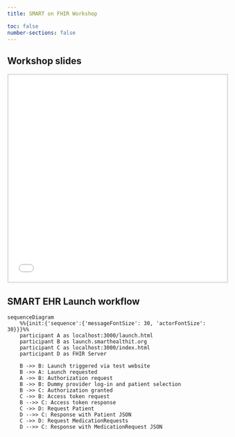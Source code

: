```yaml
---
title: SMART on FHIR Workshop

toc: false
number-sections: false
---
```


## Workshop slides

```{=html}
<iframe style="border: 3px solid #dee2e6; width: 100%; height: 475px;" src="slides.html"></iframe>
```
## SMART EHR Launch workflow

::: column-page
```mermaid
sequenceDiagram
    %%{init:{'sequence':{'messageFontSize': 30, 'actorFontSize': 30}}}%%
    participant A as localhost:3000/launch.html
    participant B as launch.smarthealthit.org
    participant C as localhost:3000/index.html
    participant D as FHIR Server

    B ->> B: Launch triggered via test website
    B ->> A: Launch requested
    A ->> B: Authorization request
    B ->> B: Dummy provider log-in and patient selection
    B ->> C: Authorization granted
    C ->> B: Access token request
    B -->> C: Access token response
    C ->> D: Request Patient
    D -->> C: Response with Patient JSON
    C ->> D: Request MedicationRequests
    D -->> C: Response with MedicationRequest JSON
```
:::

```{=html}
<style>
.mermaid-js {
font-family: system-ui, -apple-system, BlinkMacSystemFont, "Segoe UI",
    "Roboto", "Oxygen", "Ubuntu", "Cantarell", "Fira Sans",
    "Droid Sans", "Helvetica Neue", sans-serif !important;
}
</style>
```
